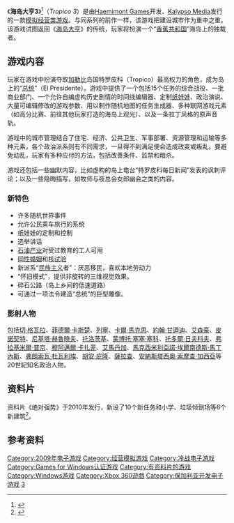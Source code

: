 {{noteTA
|G1=Games
}}
{{Infobox VG
| title        = 海岛大亨3
| image        = 
| developer    = [[Haemimont_Games|Haemimont Games]]
| publisher    = [[Kalypso_Media|Kalypso Media]]<br />[[Feral_Interactive|Feral Interactive]]（Mac OS X）
| designer     =
| series       = [[海岛大亨系列|海岛大亨系列]]
| engine       =
| released     ='''Microsoft Windows'''{{Vgrelease|NA|2009年10月20日|EU|2009年11月13日}}'''Xbox 360'''{{Vgrelease|EU|2009年11月13日|NA|2010年2月16日}}
| genre        = [[模拟经营类游戏|模拟经营类游戏]]
| modes        = [[单人游戏|单人游戏]]
| platforms    = [[Microsoft_Windows|Microsoft Windows]]<br />[[Xbox_360|Xbox 360]]<br />[[Mac_OS_X|Mac OS X]]
| composer     =
}}
《'''海岛大亨3'''》<ref>{{Cite web |url=http://game.people.com.cn/GB/48601/62384/11054346.html |title=海岛大亨3游戏截图 |accessdate=2011-11-13 |archive-date=2010-03-07 |archive-url=https://web.archive.org/web/20100307213136/http://game.people.com.cn/GB/48601/62384/11054346.html |dead-url=no }}</ref>（''Tropico 3''）是由[[Haemimont_Games|Haemimont Games]]开发、[[Kalypso_Media|Kalypso Media]]发行的一款[[模拟经营类游戏|模拟经营类游戏]]。与同系列的前作一样，该游戏把建设城市作为重中之重。该游戏试图返回《[[海岛大亨|海岛大亨]]》的传统，玩家将扮演一个“[[香蕉共和国|香蕉共和国]]”海岛上的独裁者。

==游戏内容==
玩家在游戏中扮演夺取[[加勒比|加勒比]]岛国特罗皮科（Tropico）最高权力的角色，成为岛上的“[[总统|总统]]”（El Presidente）。游戏中提供了一个包括15个任务的综合战役、一批商业部门、一个允许自编虚构历史剧情的时间线编辑器、定制[[纸娃娃系统|纸娃娃]]、政治演说、大量可编辑修改的游戏参数、用以制作随机地图的任务生成器、多种联网游戏元素（如高分比赛、前往其他玩家打造的海岛上观光）、以及一条拉丁风格的原声音轨。

游戏中的城市管理结合了住宅、经济、公共卫生、军事部署、资源管理和运输等多种元素，各个政治派系则有不同需求，一旦得不到满足便会造成政变或叛乱。要避免动乱，玩家有多种应付的方法，包括改善条件、监禁和暗杀。

游戏还包括一些幽默内容，比如虚构的岛上电台“特罗皮科每日新闻”发表的讽刺评论；以及一些隐晦描写，如牧师与夜总会女郎幽会之类的内容。

=== 新特色 ===
*许多随机世界事件
*允许公民乘车旅行的系统
*纸娃娃的定制和控制
*选举讲话
*[[石油产业|石油产业]]对受过教育的工人可用
*[[同性婚姻|同性婚姻]]和[[核试验|核试验]]
*新派系“[[民族主义|民族主义]]者”：厌恶移民，喜欢本地劳动力
*“怀旧模式”，提供非旋转的三维视觉效果。
*碎石公路（岛上乡间的低速道路）
*可通过一项法令建造“总统”的巨型雕像。
===影射人物===
包括[[切·格瓦拉|切·格瓦拉]]、[[菲德爾·卡斯楚|菲德爾·卡斯楚]]、[[列寧|列寧]]、[[卡爾·馬克思|卡爾·馬克思]]、[[約翰·甘迺迪|約翰·甘迺迪]]、[[艾森豪|艾森豪]]、[[皮諾契特|皮諾契特]]、[[尼基塔·赫魯曉夫|尼基塔·赫魯曉夫]]、[[托洛茨基|托洛茨基]]、[[蒙博托·塞塞·塞科|蒙博托·塞塞·塞科]]、[[托多爾·日夫科夫|托多爾·日夫科夫]]、[[弗拉基米爾·普京|弗拉基米爾·普京]]、[[穆阿邁爾·卡扎菲|穆阿邁爾·卡扎菲]]、[[艾馬丹加|艾馬丹加]]、[[馬克西米利亞諾·埃爾南德斯·馬丁內斯|馬克西米利亞諾·埃爾南德斯·馬丁內斯]]、[[弗朗索瓦·杜瓦利埃|弗朗索瓦·杜瓦利埃]]、[[胡安·庇隆|胡安·庇隆]]、[[薩拉查|薩拉查]]、[[安納斯塔西奧·索摩查·加西亞|安納斯塔西奧·索摩查·加西亞]]等20世紀知名政治人物。

==资料片==
资料片《绝对强势》于2010年发行，新设了10个新任务和小学、垃圾倾倒场等6个新建筑<ref>{{Cite web |url=http://game.people.com.cn/GB/48601/48627/11678905.html |title=海岛大亨3资料片《绝对强势》前瞻 |accessdate=2011-11-13 |archive-date=2016-03-04 |archive-url=https://web.archive.org/web/20160304083538/http://game.people.com.cn/GB/48601/48627/11678905.html |dead-url=no }}</ref>。

==参考资料==
{{reflist}}

{{海岛大亨系列}}

{{DEFAULTSORT:Tropico 3}}
[[Category:2009年电子游戏|Category:2009年电子游戏]]
[[Category:经营模拟游戏|Category:经营模拟游戏]]

[[Category:冷战电子游戏|Category:冷战电子游戏]]
[[Category:Games_for_Windows认证游戏|Category:Games for Windows认证游戏]]
[[Category:有资料片的游戏|Category:有资料片的游戏]]
[[Category:Windows游戏|Category:Windows游戏]]
[[Category:Xbox_360遊戲|Category:Xbox 360遊戲]]
[[Category:保加利亚开发电子游戏|Category:保加利亚开发电子游戏]]
[[Category:海岛大亨系列|3]]